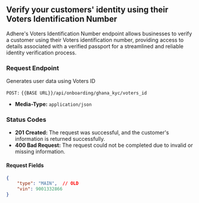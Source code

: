 ## Verify your customers' identity using their Voters Identification Number

Adhere's Voters Identification Number endpoint allows businesses to verify a customer using their Voters identification number, providing access to details associated with a verified passport for a streamlined and reliable identity verification process.


### Request Endpoint

Generates user data using Voters ID

`POST:` `{{BASE URL}}/api/onboarding/ghana_kyc/voters_id`

- **Media-Type:** `application/json`

### Status Codes
- **201 Created:** The request was successful, and the customer's information is returned successfully.
- **400 Bad Request:** The request could not be completed due to invalid or missing information.

#### Request Fields

```json
{
    "type": "MAIN",  // OLD
    "vin": 9001332866
}
```
